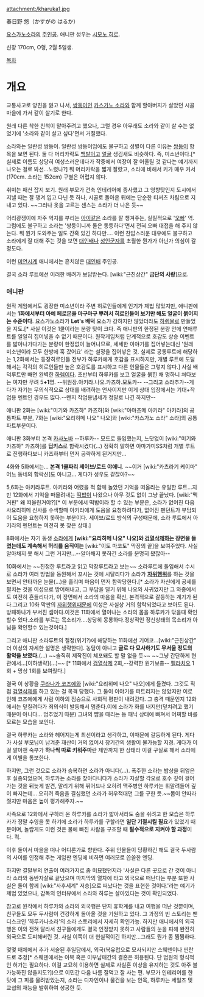 attachment:/kharuka1.jpg

春日野 悠（かすがの はるか）

[[요스가노소라]]의 [[주인공]]. 애니판 성우는 [[시모노 히로]].

신장 170cm, O형, 2월 5일생.

[[목차]]

= 개요 =
교통사고로 양친을 잃고 나서, [[쌍둥이]]인 [[카스가노 소라]]와 함께 할아버지가 살았던 시골 마을에 가서 같이 살기로 한다.

원래 다른 착한 친척이 맡아주려고 했으나, 그럴 경우 아무래도 소라와 같이 살 수는 없었기에 '소라와 같이 살고 싶다'면서 거절했다.

소라와는 일란성 쌍둥이. 일란성 쌍둥이임에도 불구하고 성별이 다른 이유는 [[쌍둥이]] 항목을 보면 된다. 둘 다 머리카락도 [[백발]]이고 [[얼굴]] 생김새도 비슷하다. 즉, 미소년이다.[* 실제로 이름도 상당히 여성스러운데다가 작중에서 여장이 잘 어울릴 것 같다는 얘기까지 나오는 걸로 봐선...노렸나?] 뭐 머리카락을 짧게 잘랐고, 소라에 비해서 키가 매우 커서(170cm. 소라는 152cm) 구별은 어렵지 않다.

취미는 패션 잡지 보기. 원래 부모가 건축 인테리어에 종사했고 그 영향탓인지 도시에서 지낼 때는 잘 챙겨 입고 다닌 듯 하나, 시골로 돌아온 뒤에는 단순한 티셔츠 차림으로 지내고 있다. ~~그러나 옷을 고르는 센스는 소라가 더 나은 듯~~

어리광쟁이에 자주 억지를 부리는 [[아이]]같은 소라를 잘 챙겨주는, 실질적으로 '[[오빠]]' 역. 그럼에도 불구하고 소라는 '쌍둥이니까 둘은 동등하다'면서 전혀 오빠 대접을 해 주지 않는다. 뭐 뭔가 도와주는 일도 간혹 있긴 하다만…. 이런 찬밥스러운 대우에도 불구하고 소라에게 잘 대해 주는 것을 보면 [[대인배]]나 [[성인군자]]를 초월한 뭔가가 아닌가 의심이 갈 정도다.

이런 [[미연시]]계 애니에서는 흔치않은 [[대인배]] 주인공.

결국 소라 루트에선 이러한 배려가 보답받는다. [wiki:"근친상간" '''금단의 사랑''']으로.

=== 애니판 ===
원작 게임에서도 굉장한 미소년이라 주변 히로인들에게 인기가 제법 많았지만, 애니판에서는 '''1화에서부터 아예 페로몬을 마구마구 뿌려서 히로인들이 보기만 해도 얼굴이 붉어지는 수준이다'''. 요스가노소라가 '''Let's 배덕''' 요소가 강하지만 않았더라도 [[하렘물]]로 만들었을 지도.[* 사실 이것은 1쿨이라는 분량 탓이 크다. 즉 애니판의 한정된 분량 안에 연애루트를 일일히 집어넣을 수 없기 때문이다. 원작게임처럼 단계적으로 호감도 상승 이벤트를 밟아나가다가는 분량이 한정없이 늘어나므로, 세세한 이야기를 집어넣는대신 '원래 미소년이라 모두 한방에 훅 갔어요' 라는 설정을 집어넣은 것. 실제로 공통루트에 해당하는 1,2화에서는 등장히로인들 전부가 하루카에게 호감을 표시하지만, 개별 루트에 도달해서는 각각의 히로인들만 높은 호감도를 표시하고 다른 인물들은 그렇지 않다.] 사실 배덕루트만 빼면 완벽한 [[하렘]]이다. 초반부터 하루카를 보고 얼굴을 붉힌 채 멍하니 쳐다보는 여자만 무려 5'''+1'''명. --위원장.아키라.나오.카즈하.모토카-- --그리고 소라추가--게다가 자기는 무의식적으로 상대를 배려하는 언사이지만 이게 상대 입장에서는 기대+작업용 멘트인 경우도 많다.--왠지 작업용냄세가 정말로 나긴 하지만--

애니판 2화는 [wiki:"미기와 카즈하" 카즈하]와 [wiki:"아마츠메 아키라" 아키라]의 공통파트 부분, 7화는 [wiki:"요리히메 나오" 나오]와 [wiki:"카스가노 소라" 소라]의 공통 파트부분이다.

애니판 3화부터 본격 [[카사노바]] --하루카-- 모드로 돌입했는지, 느닷없이 [wiki:"미기와 카즈하" 카즈하]를 '''딥키스'''로 함락시켰다(…) 정확히 말하면 아마가미SS처럼 개별 루트로 진행하다보니 카즈하부터 먼저 공략하게 된거지만...

4화와 5화에서는... '''본격 1쿨짜리 세이브/로드 야애니'''. ~~이거 [wiki:"카츠라기 케이마" 어느 동네의 함락신]도 아니고... 게다가 성우도 같잖아?~~

5,6화는 아키라루트. 아키라와 어렸을 적 함께 놀았던 기억을 떠올리는 유일한 루트...지만 12화에서 기억을 떠올려내는 [[떡밥]]이 나왔으나 아무 것도 없이 그냥 끝났다. [wiki:"맥거핀"  왜 떠올린거야?][* 이 부분에서 떡밥이라 할 수 있는 부분은, 소라가 없어진 다음 사요리히메 신사를 수색할때 아키라에게 도움을 요청하려다가, 없어진 펜던트가 부담되어 도움을 요청하지 못하는 부분이다. 세이브/로드 방식의 구성때문에, 소라 루트에서 아키라의 펜던트는 여전히 못 찾은 상태.]

8화에서는 자기 동생 [[소라]]에게 '''[wiki:"요리히메 나오" 나오]와 [[검열삭제]]하는 장면을 들켰는데도 계속해서 허리를 움직이는''' [wiki:"이토 마코토" 막장의 끝]을 보여주었다. 사실 알아채지 못 해서 그런 거지만...--알아채지 못하긴 소라를 분명히 봤잖아--

10화에서는 ~~진정한 루트라고 읽고 막장루트라고 보는~~ 소라루트에 돌입해서 수시로 소라가 여러 방법을 동원해서 꼬시는 것에 시달리다가 소라가 '''[[자위행위]]'''를 하는 것을 보면서 안타까운 눈물(…)을 흘리며 마음이 먼저 함락당한다.[* 소라가 자신에게 공세를 펼치는 것을 이성으로 방어해내고, 그 부담을 덜기 위해 나오와 사귀었지만 그 와중에서도 여전히 흔들리다가, 이 장면에서 소라의 마음을 확신, 본격적으로 갈등하는 계기가 된다.그리고 10화 막판의 [[자위행위]]때문에 이성은 사실상 거의 함락되었다고 보아도 된다.방패하나가 부서진 셈이다.이것은 11화에서 열이나는 소라의 몸을 하루카가 닦을때 확인할수 있다.소라를 부르는 목소리가....상당히 몽롱하다.정상적인 정신상태의 목소리가 아님을 확인할수 있는것이다.]

그리고 애니판 소라루트의 절정(위기?)에 해당하는 11화에선 기어코…[wiki:"근친상간" 더 이상의 자세한 설명은 생략한다]. 농담이 아니고 '''글로 다 묘사하기도 무서울 정도의 활약을 보였다.'''(…) ~~솔직히 제작진이 체포돼도 할 말 없을 듯~~ ~~그냥 간단하게 현관에서...[이하생략](...)~~ [* 11화에서 [[검열삭제]] 2회,--강력한 원기보충-- [[펠라치오]] 1회 + 망상 1회를 보여줬다.]

결국 이 상황을 [[쿠라나가 코즈에]]와 [wiki:"요리히메 나오" 나오]에게 들켰다. 그것도 직접 [[검열삭제]]를 하고 있는 걸 목격 당했다. 그 둘이 이야기를 퍼트리지는 않았지만 이로 인해 코즈에에게 사람 이하의 짐승으로 사회적 평판이 내려갔다. 그 충격 때문인지 12화에서는 덮칠려다가 죄의식이 발동해서 멈춘다.이에 소라가 화를 내지만(덮치려고 했기 때문이 아니다... 멈추었기 때문) 그녀의 뺨을 때리는 등 패닉 상태에 빠져서 어찌할 바를 모르는 모습을 보인다.

결국 하루카는 소라와 헤어지는게 최선이라고 생각하고, 이때문에 갈등하게 된다. 게다가 사실 부모님이 남겨준 재산이 거의 없어서 장기간의 생활이 불가능할 지경. 게다가 이걸 알아챈 숙부가 '''하나씩 따로 키워주마'''란 제안까지 한 상태라 이걸 구실로 해서 소라에게 이별을 통보한다.

하지만, 그런 것으로 소라가 승복하면 소라가 아니다(...). 폭주한 소라는 밥상을 뒤엎은 후 실종되었으며, 하루카는 소라를 찾아다니다가 소라가 자살할 각오로 호수 깊이 걸어가는 것을 뒤늦게 발견, 말리기 위해 뛰어드나 오히려 맥주병인 하루카는 휘말려들어 깊이 빠지는데... 오히려 죽음을 결심했던 소라가 허우적대던 그를 구한 듯.~~몸이 안따라줬지만 마음은 높이 평가해주자.~~ 

사족으로 12화에서 구하러 온 하루카를 소라가 밟아서라도 숨을 쉬려고 한 모습은 하루카가 정말 수영을 못 하기에 소라가 하루카를 구할라면 '''일단 기절시킬 필요'''가 있었기 때문이며, 놀랍게도 이런 것은 물에 빠진 사람을 구조할 때 '''필수적으로 지켜야 할 과정'''이다. 컥.

이후 둘이서 마을을 떠나 어디론가로 향한다. 주위 인물들이 당황하긴 해도 결국 두사람의 사이를 인정해 주는 게임판 엔딩에 비하면 여러모로 씁쓸한 엔딩.

하지만 결말부의 연출이 여러가지로 좀 미묘했던지라 '사실은 다른 곳으로 간 것이 아니라 소라와 동반자살로 끝났으며 마지막의 열차에 타고 외국으로 떠난다는 부분 또한 사실은 둘이 함께 [wiki:"사후세계" 저승]으로 떠났다는 것을 표현한 것이다.'라는 얘기가 제법 있었으나, 감독의 인터뷰에서 소라와 하루는 살아있다는 것이 확인되었다.

참고로 원작에서 하루카와 소라의 외국행은 단지 휴학계를 내고 여행을 떠난 것뿐이며, 친구들도 모두 두사람이 건강하게 돌아올 것을 기원하고 있다. 그 과정의 빈 스토리는 팬디스크인 '하루카나소라'의 소라 스토리에서 자세히 확인가능. 하지만 애니에서의 외국행은 이와 전혀 달라서 친구들에게도 결국 인정받지 못하고 사람들의 눈을 피해 완전히 외국으로 도피해버린 것. 사실 이쪽이 더 현실적이긴 하지만…그래도 뭔가 좀 찜찜하다.

몇몇 매체에서 추가 서술된 후일담에서, 외국(북유럽으로 묘사되지만 스웨덴이나 핀란드로 추정[* 스웨덴에서는 이복 혹은 이부남매간의 결혼은 허용된다. 단 법원의 형식적인 허가는 필요하다. 이걸 교묘히 이용하면 실제로 사실혼 이상을 유지하는 것도 아주 불가능하진 않을지도?])으로 이민간 다음 나름 잘먹고 잘 사는 편. 부모가 인테리어를 한 탓에 그 피를 물려받았는지, 소라는 디자인이나 물건을 보는 안목, 하루카는 세일즈 및 교섭의 재능을 발휘하여 성공한 듯. 
